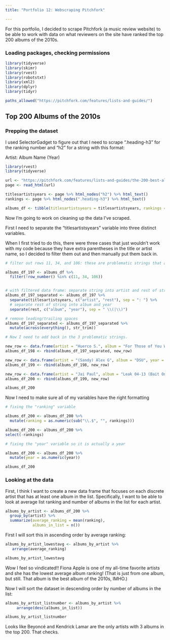 ```yaml
---
title: "Portfolio 12: Webscraping Pitchfork"

---
```


For this portfolio, I decided to scrape Pitchfork (a music review website) to be able to work with data on what reviewers on the site have ranked the top 200 albums of the 2010s.



### Loading packages, checking permissions

```r
library(tidyverse) 
library(skimr)
library(rvest)
library(robotstxt)
library(xml2)
library(dplyr)
library(tidyr)
```


```r
paths_allowed("https://pitchfork.com/features/lists-and-guides/")
```



## Top 200 Albums of the 2010s

### Prepping the dataset

I used SelectorGadget to figure out that I need to scrape ".heading-h3" for the ranking number and "h2" for a string with this format:

Artist: Album Name (Year)


```r


library(rvest)
library(tidyverse)

url <- "https://pitchfork.com/features/lists-and-guides/the-200-best-albums-of-the-2010s/"
page <- read_html(url)

titlesartistsyears <- page %>% html_nodes("h2") %>% html_text()
rankings <- page %>% html_nodes(".heading-h3") %>% html_text()

albums_df <- tibble(titlesartistsyears = titlesartistsyears, rankings = rankings)


```

Now I'm going to work on cleaning up the data I've scraped.

First I need to separate the "titlesartistsyears" variable into three distinct variables.

When I first tried to do this, there were three cases that just wouldn't work with my code because they have extra parentheses in the title or artist name, so I decided to filter them out and then manually put them back in. 

```r


# filter out rows 11, 34, and 106: these are problematic strings that are messing up my string separation because they have extra parentheses

albums_df_197 <- albums_df %>%
  filter(!row_number() %in% c(11, 34, 106))


# with filtered data frame: separate string into artist and rest of string
albums_df_197_separated <- albums_df_197 %>%
  separate(titlesartistsyears, c("artist", "rest"), sep = ": ") %>%
  # separate rest of string into album and year
  separate(rest, c("album", "year"), sep = " \\(|\\)")

# remove leading/trailing spaces
albums_df_197_separated <- albums_df_197_separated %>%
  mutate(across(everything(), str_trim))

# Now I need to add back in the 3 problematic strings.

new_row <- data.frame(artist = "Huerco S.", album = "For Those of You Who Have Never (and Also Those Who Have)", year = "2016", rankings = "190.")
albums_df_198 <- rbind(albums_df_197_separated, new_row)

new_row <- data.frame(artist = "(Sandy) Alex G", album = "DSU", year = "2014", rankings = "167.")
albums_df_199 <- rbind(albums_df_198, new_row)

new_row <- data.frame(artist = "Jai Paul", album = "Leak 04-13 (Bait Ones)", year = "2019", rankings = "95.")
albums_df_200 <- rbind(albums_df_199, new_row)

albums_df_200
```


Now I need to make sure all of my variables have the right formatting 

```r


# fixing the "ranking" variable

albums_df_200 <- albums_df_200 %>%
  mutate(ranking = as.numeric(sub("\\.$", "", rankings)))

albums_df_200 <- albums_df_200 %>%
select(-rankings)

# fixing the "year" variable so it is actually a year

albums_df_200 <- albums_df_200 %>%
  mutate(year = as.numeric(year))

albums_df_200
```

### Looking at the data

First, I think I want to create a new data frame that focuses on each discrete artist that has at least one album in the list. Specifically, I want to be able to look at average list ranking and number of albums in the list for each artist. 

```r

albums_by_artist <- albums_df_200 %>%
  group_by(artist) %>%
  summarize(average_ranking = mean(ranking), 
            albums_in_list = n()) 


```

First I will sort this in ascending order by average ranking:

```r
albums_by_artist_lowestavg <- albums_by_artist %>%
   arrange(average_ranking)

albums_by_artist_lowestavg
```


Wow I feel so vindicated!! Fiona Apple is one of my all-time favorite artists and she has the lowest average album ranking! (That is just from one album, but still. That album is the best album of the 2010s, IMHO.)

Now I will sort the dataset in descending order by number of albums in the list:

```r
albums_by_artist_listnumber <- albums_by_artist %>%
     arrange(desc(albums_in_list))

albums_by_artist_listnumber
```

Looks like Beyoncé and Kendrick Lamar are the only artists with 3 albums in the top 200. That checks. 

